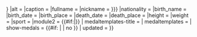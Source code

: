 <includeonly>{{Infobox sportsperson
|headercolor = #ccd4d9
|name        = {{{name|}}}
|image       = {{{image|}}}
|image_size  = {{{image_size|{{{imagesize|}}}}}}
|alt         = {{{alt|}}}
|caption     = {{{caption|}}}
|fullname    = {{{fullname|}}}
|nickname    = {{{nickname|{{{nicknames|}}}}}}
|nationality = {{{nationality|}}}
|birth_name  = {{{birth_name|}}}
|birth_date  = {{{birth_date|}}}
|birth_place = {{{birth_place|}}}
|death_date  = {{{death_date|}}}
|death_place = {{{death_place|}}}
|height      = {{{height|}}}
|weight      = {{{weight|}}}
|sport       = 
|module2     = {{#if:{{{classes|}}}{{{club|}}}{{{collegeteam|}}}|{{Infobox|child = yes
| label1      = 船型
| data1       = {{{classes|}}}
| label2      = 俱樂部
| class2      = org
| data2       = {{{club|}}}
| label3      = 大學隊
| data3       = {{{collegeteam|}}}
| label4      = 教練
| data4       = {{{coach|}}}
}}}}
| medaltemplates-title = {{{medaltemplates-title|}}}
| medaltemplates = {{{medaltemplates|}}}
| show-medals    = {{#if: {{{show-medals|}}} | {{{show-medals}}} | no }}
| updated        = {{{updated|}}}
}}</includeonly><noinclude>
{{documentation}}
</noinclude>